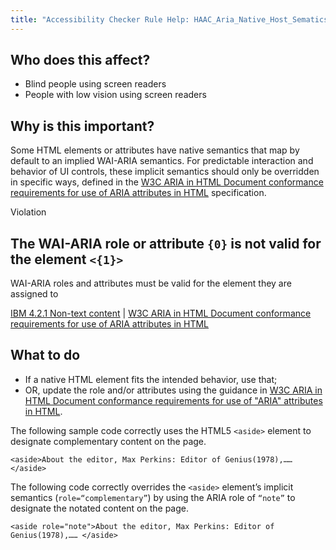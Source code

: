 ```yaml
---
title: "Accessibility Checker Rule Help: HAAC_Aria_Native_Host_Sematics"
---
```


<div className="toolHelp">
<Row>
<Column colLg={5} colMd={3} colSm={4} className="toolLeft">

## Who does this affect?

* Blind people using screen readers
* People with low vision using screen readers

## Why is this important?

Some HTML elements or attributes have native semantics that map by default to an implied WAI-ARIA semantics. For predictable interaction and behavior of UI controls, these implicit semantics should only be overridden in specific ways, defined in the [W3C ARIA in HTML Document conformance requirements for use of ARIA attributes in HTML](https://www.w3.org/TR/html-aria/#docconformance) specification.  

</Column>
<Column colLg={11} colMd={5} colSm={4} className="toolMain">

<div className="level-violation">
Violation
</div>

## The WAI-ARIA role or attribute `{0}` is not valid for the element `<{1}>` 
WAI-ARIA roles and attributes must be valid for the element they are assigned to

[IBM 4.2.1 Non-text content](https://www.ibm.com/able/guidelines/ci162/name_role_value.html) | [W3C ARIA in HTML Document conformance requirements for use of ARIA attributes in HTML](https://www.w3.org/TR/html-aria/#docconformance)

<div id="elementLocation">
</div>

## What to do

* If a native HTML element fits the intended behavior, use that;
* OR, update the role and/or attributes using the guidance in [W3C ARIA in HTML Document conformance requirements for use of "ARIA" attributes in HTML](https://www.w3.org/TR/html-aria/#docconformance).

The following sample code correctly uses the HTML5 `<aside>` element to designate complementary content on the page.       
```
<aside>About the editor, Max Perkins: Editor of Genius(1978),…… </aside> 
```
        
The following code correctly overrides the `<aside>` element’s implicit semantics (`role=“complementary”`) by using the ARIA role of `“note”` to designate the notated content on the page.
```        
<aside role="note">About the editor, Max Perkins: Editor of Genius(1978),…… </aside> 
```

</Column>
</Row>
</div>

